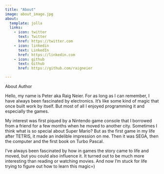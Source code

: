 ```yaml
---
title: "About"
image: about_image.jpg
about:
  template: jolla
  links:
    - icon: twitter
      text: Twitter
      href: https://twitter.com
    - icon: linkedin
      text: LinkedIn
      href: https://linkedin.com
    - icon: github
      text: Github
      href: https://github.com/raigneier

---
```



About Author

Hello, my name is Peter aka Raig Neier. For as long as I can remember, I have always been fascinated by electronics. It's like some kind of magic that once built work by itself. But most of all I enjoyed programming it and especially the games.

My interest was first piqued by a Nintendo game console that I borrowed from a friend for a few months when he moved to another city. Sometimes I think what is so special about Super Mario? But as the first game in my life after TETRIS, it made an indelible impression on me. Then it was SEGA, then the computer and the first book on Turbo Pascal. 

I've always been fascinated by how in games the story came to life and moved, but you could also influence it. It turned out to be much more interesting than reading or watching movies. And now I'm stuck for life trying to figure out how to learn this magic=)
